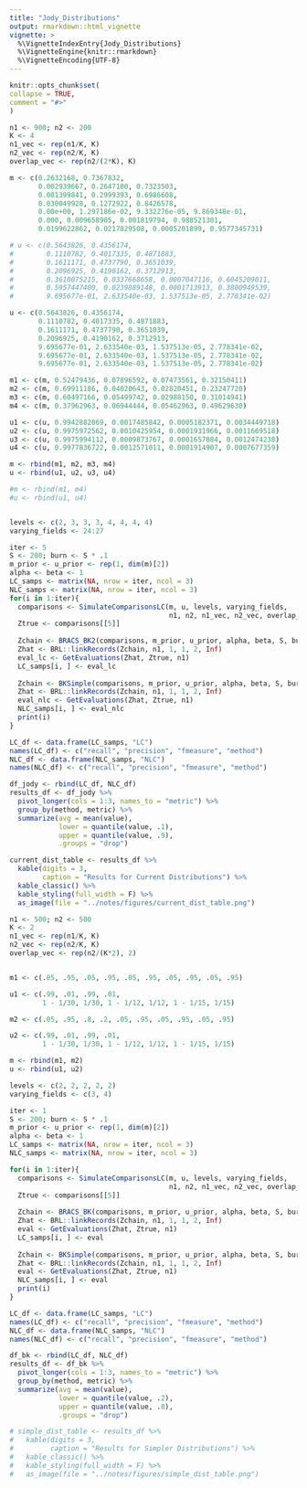 ```yaml
---
title: "Jody_Distributions"
output: rmarkdown::html_vignette
vignette: >
  %\VignetteIndexEntry{Jody_Distributions}
  %\VignetteEngine{knitr::rmarkdown}
  %\VignetteEncoding{UTF-8}
---
```

  
```r
knitr::opts_chunk$set(
collapse = TRUE,
comment = "#>"
)
```

```r
n1 <- 900; n2 <- 200
K <- 4
n1_vec <- rep(n1/K, K)
n2_vec <- rep(n2/K, K)
overlap_vec <- rep(n2/(2*K), K)

m <- c(0.2632168, 0.7367832,
       0.002939667, 0.2647100, 0.7323503,
       0.001399841, 0.2999393, 0.6986608,
       0.030049928, 0.1272922, 0.8426578,
       0.00e+00, 1.297186e-02, 9.332276e-05, 9.869348e-01,
       0.000, 0.009658905, 0.001819794, 0.988521301,
       0.0199622862, 0.0217829508, 0.0005201899, 0.9577345731)

# u <- c(0.5643826, 0.4356174,
#        0.1110782, 0.4017335, 0.4871883,
#        0.1611171, 0.4737790, 0.3651039,
#        0.2096925, 0.4190162, 0.3712913,
#        0.3610075215, 0.0337668658, 0.0007047116, 0.6045209011,
#        0.5957447400, 0.0239889148, 0.0001713913, 0.3800949539,
#        9.695677e-01, 2.633540e-03, 1.537513e-05, 2.778341e-02)

u <- c(0.5643826, 0.4356174,
       0.1110782, 0.4017335, 0.4871883,
       0.1611171, 0.4737790, 0.3651039,
       0.2096925, 0.4190162, 0.3712913,
       9.695677e-01, 2.633540e-03, 1.537513e-05, 2.778341e-02,
       9.695677e-01, 2.633540e-03, 1.537513e-05, 2.778341e-02,
       9.695677e-01, 2.633540e-03, 1.537513e-05, 2.778341e-02)

m1 <- c(m, 0.52479436, 0.07896592, 0.07473561, 0.32150411)
m2 <- c(m, 0.69911186, 0.04020643, 0.02820451, 0.23247720)
m3 <- c(m, 0.60497166, 0.05499742, 0.02988150, 0.31014941)
m4 <- c(m, 0.37962963, 0.06944444, 0.05462963, 0.49629630)

u1 <- c(u, 0.9942882069, 0.0017485842, 0.0005182371, 0.0034449718)
u2 <- c(u, 0.9975972562, 0.0010425954, 0.0001931966, 0.0011669518)
u3 <- c(u, 0.9975994112, 0.0009873767, 0.0001657884, 0.0012474238)
u4 <- c(u, 0.9977836722, 0.0012571011, 0.0001914907, 0.0007677359)

m <- rbind(m1, m2, m3, m4)
u <- rbind(u1, u2, u3, u4)

#m <- rbind(m1, m4)
#u <- rbind(u1, u4)


levels <- c(2, 3, 3, 3, 4, 4, 4, 4)
varying_fields <- 24:27

iter <- 5
S <- 200; burn <- S * .1
m_prior <- u_prior <- rep(1, dim(m)[2])
alpha <- beta <- 1
LC_samps <- matrix(NA, nrow = iter, ncol = 3)
NLC_samps <- matrix(NA, nrow = iter, ncol = 3)
for(i in 1:iter){
  comparisons <- SimulateComparisonsLC(m, u, levels, varying_fields, 
                                       n1, n2, n1_vec, n2_vec, overlap_vec)
  Ztrue <- comparisons[[5]]
  
  Zchain <- BRACS_BK2(comparisons, m_prior, u_prior, alpha, beta, S, burn)
  Zhat <- BRL::linkRecords(Zchain, n1, 1, 1, 2, Inf)
  eval_lc <- GetEvaluations(Zhat, Ztrue, n1)
  LC_samps[i, ] <- eval_lc
  
  Zchain <- BKSimple(comparisons, m_prior, u_prior, alpha, beta, S, burn)
  Zhat <- BRL::linkRecords(Zchain, n1, 1, 1, 2, Inf)
  eval_nlc <- GetEvaluations(Zhat, Ztrue, n1)
  NLC_samps[i, ] <- eval_nlc
  print(i)
}

```

```r
LC_df <- data.frame(LC_samps, "LC")
names(LC_df) <- c("recall", "precision", "fmeasure", "method")
NLC_df <- data.frame(NLC_samps, "NLC")
names(NLC_df) <- c("recall", "precision", "fmeasure", "method")

df_jody <- rbind(LC_df, NLC_df)
results_df <- df_jody %>% 
  pivot_longer(cols = 1:3, names_to = "metric") %>% 
  group_by(method, metric) %>% 
  summarize(avg = mean(value),
            lower = quantile(value, .1),
            upper = quantile(value, .9),
            .groups = "drop")

current_dist_table <- results_df %>% 
  kable(digits = 3,
        caption = "Results for Current Distributions") %>% 
  kable_classic() %>% 
  kable_styling(full_width = F) %>% 
  as_image(file = "../notes/figures/current_dist_table.png")

```



```r
n1 <- 500; n2 <- 500
K <- 2
n1_vec <- rep(n1/K, K)
n2_vec <- rep(n2/K, K)
overlap_vec <- rep(n2/(K*2), 2)


m1 <- c(.05, .95, .05, .95, .05, .95, .05, .95, .05, .95)

u1 <- c(.99, .01, .99, .01, 
        1 - 1/30, 1/30, 1 - 1/12, 1/12, 1 - 1/15, 1/15)

m2 <- c(.05, .95, .8, .2, .05, .95, .05, .95, .05, .95)

u2 <- c(.99, .01, .99, .01, 
        1 - 1/30, 1/30, 1 - 1/12, 1/12, 1 - 1/15, 1/15)

m <- rbind(m1, m2)
u <- rbind(u1, u2)

levels <- c(2, 2, 2, 2, 2)
varying_fields <- c(3, 4)

iter <- 1
S <- 200; burn <- S * .1
m_prior <- u_prior <- rep(1, dim(m)[2])
alpha <- beta <- 1
LC_samps <- matrix(NA, nrow = iter, ncol = 3)
NLC_samps <- matrix(NA, nrow = iter, ncol = 3)

for(i in 1:iter){
  comparisons <- SimulateComparisonsLC(m, u, levels, varying_fields, 
                                       n1, n2, n1_vec, n2_vec, overlap_vec)
  Ztrue <- comparisons[[5]]
  
  Zchain <- BRACS_BK(comparisons, m_prior, u_prior, alpha, beta, S, burn)
  Zhat <- BRL::linkRecords(Zchain, n1, 1, 1, 2, Inf)
  eval <- GetEvaluations(Zhat, Ztrue, n1)
  LC_samps[i, ] <- eval
  
  Zchain <- BKSimple(comparisons, m_prior, u_prior, alpha, beta, S, burn)
  Zhat <- BRL::linkRecords(Zchain, n1, 1, 1, 2, Inf)
  eval <- GetEvaluations(Zhat, Ztrue, n1)
  NLC_samps[i, ] <- eval
  print(i)
}
```

```r
LC_df <- data.frame(LC_samps, "LC")
names(LC_df) <- c("recall", "precision", "fmeasure", "method")
NLC_df <- data.frame(NLC_samps, "NLC")
names(NLC_df) <- c("recall", "precision", "fmeasure", "method")

df_bk <- rbind(LC_df, NLC_df)
results_df <- df_bk %>% 
  pivot_longer(cols = 1:3, names_to = "metric") %>% 
  group_by(method, metric) %>% 
  summarize(avg = mean(value),
            lower = quantile(value, .2),
            upper = quantile(value, .8),
            .groups = "drop")

# simple_dist_table <- results_df %>% 
#   kable(digits = 3,
#         caption = "Results for Simpler Distributions") %>% 
#   kable_classic() %>% 
#   kable_styling(full_width = F) %>% 
#   as_image(file = "../notes/figures/simple_dist_table.png")

```

